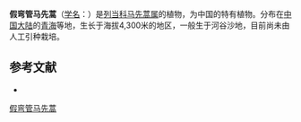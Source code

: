 {{Speciesbox
| name = 假弯管马先蒿
| status = 
| status_system = 
| image =
| genus = Pedicularis
| species = pseudocurvituba
| authority = Tsoong
}}

'''假弯管马先蒿'''（[[学名|学名]]：{{lang|la|''Pedicularis pseudocurvituba''}}）是[[列当科|列当科]][[马先蒿属|马先蒿属]]的植物，为中国的特有植物。分布在[[中国大陆|中国大陆]]的[[青海|青海]]等地，生长于海拔4,300米的地区，一般生于河谷沙地，目前尚未由人工引种栽培。

== 参考文献 ==
<div class="references-small">
* {{cite web| url =http://www.bioinfo.cn/db05/KmzwSpecies.php?action=view&id=21437| title =假弯管马先蒿| work =《中国高等植物数据库全库》| publisher =中国科学院微生物研究所| author =昆明植物研究所| accessdate =2009-02-25| deadurl =yes| archiveurl =https://web.archive.org/web/20160305014014/http://www.bioinfo.cn/db05/KmzwSpecies.php?action=view&id=21437| archivedate =2016-03-05}}
</div>
{{Taxonbar|from=Q10888572}}

[[Category:马先蒿属|假弯管马先蒿]]


{{植物小作品}}